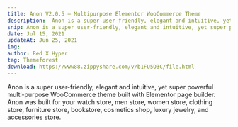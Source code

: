 ---
title: Anon V2.0.5 – Multipurpose Elementor WooCommerce Theme
description:  Anon is a super user-friendly, elegant and intuitive, yet super powerful multi-purpose WooCommerce theme built with Elementor page builder
snip: Anon is a super user-friendly, elegant and intuitive, yet super powerful multi-purpose WooCommerce theme built with Elementor page builder. 
date: Jul 15, 2021
updateAt: Jun 25, 2021
img: 
author: Red X Hyper
tag: Themeforest
download: https://www88.zippyshare.com/v/b1FU5O3C/file.html
---
Anon is a super user-friendly, elegant and intuitive, yet super powerful multi-purpose WooCommerce theme built with Elementor page builder. Anon was built for your watch store, men store, women store, clothing store, furniture store, bookstore, cosmetics shop, luxury jewelry, and accessories store.

